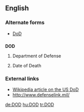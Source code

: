 {{also|dod|död|død}}
==English==
===Alternate forms===
* [[DoD]]

==={{initialism}}===
'''DOD'''

# {{US|military}} Department of Defense
# Date of Death

===External links===
* [[w:Department of Defense|Wikipedia article on the US DoD]]
* http://www.defenselink.mil/

[[de:DOD]]
[[hu:DOD]]
[[tr:DOD]]